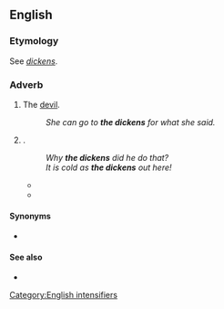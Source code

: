 ==English==

===Etymology===
See ''[[dickens]]''.

===Adverb===
{{en-interj}}

# {{lb|en|euphemistic}} The [[devil]].
#: ''She can go to '''the dickens''' for what she said.''
# {{non-gloss definition|Used as an intensifier}}.
#: ''Why '''the dickens''' did he do that?''
#: ''It is cold as '''the dickens''' out here!''
#*{{RQ:Shakespeare Merry Wives|act=III|scene=ii|page=49|column=1|passage=I cannot tell what '''the dickens''' his name / is that my husband had him of. What do you call your / knight's name, sirrah?}}
#* {{quote-book|lang=en|year=1918|authorlink=Edgar Rice Burroughs|first=Edgar Rice|last=Burroughs|title={{w|The Land That Time Forgot (novel)|The Land That Time Forgot}}|chapter=IV|passage="That's it," I exclaimed, "--that's just the taste exactly, though I haven't experienced it since boyhood; but how can water from a flowing stream, taste thus, and what '''the dickens''' makes it so warm? It must be at least 70 or 80 Fahrenheit, possibly higher."}}

====Synonyms====
* {{sense|intensifier}} {{seeSynonyms|the dickens}}

====See also====
* {{l|en|Dickensian}}

[[Category:English intensifiers]]